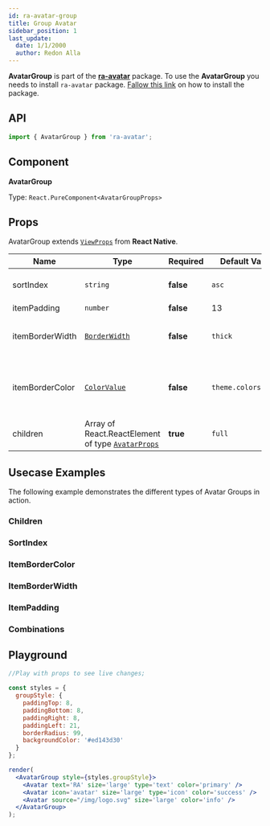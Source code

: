 ```yaml
---
id: ra-avatar-group
title: Group Avatar
sidebar_position: 1
last_update:
  date: 1/1/2000
  author: Redon Alla
---
```


**AvatarGroup** is part of the [**ra-avatar**](../) package.
To use the **AvatarGroup** you needs to install `ra-avatar` package. [Fallow this link](../#installation) on how to install the package.

## API

```jsx
import { AvatarGroup } from 'ra-avatar';
```

## Component

**AvatarGroup**

Type: `React.PureComponent<AvatarGroupProps>`

## Props

AvatarGroup extends [`ViewProps`](https://reactnative.dev/docs/view#props) from **React Native**.

|  Name   | Type | Required | Default Value | Description |
| -- | -- | -- | -- | -- |
| sortIndex | `string` | **false** | `asc` | `asc` or `desc` are supported |
| itemPadding | `number` | **false** | 13 |  |
| itemBorderWidth | [`BorderWidth`](docs/components/avatar/single/#borderwidth) | **false** | `thick` | Optional avatar borders width. |
| itemBorderColor | [`ColorValue`](https://reactnative.dev/docs/colors) | **false** | ``theme.colors.card`` | Borders color according `react-native` ColorValue. |
| children | Array of React.ReactElement of type [`AvatarProps`](/docs/components/avatar/single/#props) | **true** | `full` | |


## Usecase Examples

The following example demonstrates the different types of Avatar Groups in action.

### Children


<Children />

### SortIndex


<SortIndex />

### ItemBorderColor


<ItemBorderColor />

### ItemBorderWidth


<ItemBorderWidth />

### ItemPadding


<ItemPadding />

### Combinations


<Combinations />

## Playground

```jsx live noInline
//Play with props to see live changes;

const styles = {
  groupStyle: {
    paddingTop: 8,
    paddingBottom: 8,
    paddingRight: 8,
    paddingLeft: 21,
    borderRadius: 99,
    backgroundColor: '#ed143d30'
  }
};

render(
  <AvatarGroup style={styles.groupStyle}>
    <Avatar text='RA' size='large' type='text' color='primary' />
    <Avatar icon='avatar' size='large' type='icon' color='success' />
    <Avatar source="/img/logo.svg" size='large' color='info' />
  </AvatarGroup>
);
```